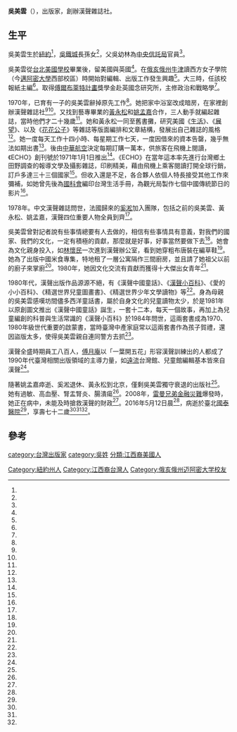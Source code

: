 {{Infobox person
| 姓名     = 吳美雲
| 圖像     = 
| 圖像說明 = 
| 出生日期 = 1944年
| 出生地點 = {{USA}}[[紐約|紐約]]
| 逝世日期 ={{death date and age|2016|05|12|1944||}}
| 逝世地點 = {{TWN}}[[臺北市|臺北市]][[大安區_(臺北市)|大安區]]國泰醫院
|母校=
| 職業     = 出版家
| 性別     = 女
| 組織     = 
}}

'''吳美雲'''（{{bd|1944年||2016年|5月12日|catIdx=Lai}}），出版家，創辦漢聲雜誌社。

==生平==
吳美雲生於[[紐約|紐約]]<ref name="林懷民"/>，[[吳鐵城|吳鐵城]]長孫女<ref name="奚淞"/>，父吳幼林為[[中央信託局|中央信託局]]官員<ref name="1963-02-03"/>。

吳美雲從[[台北美國學校|台北美國學校]]畢業後，留美國與英國<ref name="林懷民"/>。在[[俄亥俄州|俄亥俄州]][[牛津_(俄亥俄州)|牛津]]讀西方女子學院（今[[邁阿密大學_(俄亥俄州)|邁阿密大學]]西部校區）時開始對編輯、出版工作發生興趣<ref name="1980-03-18"/>。大三時，任該校報紙主編<ref name="奚淞"/>。取得[[傅爾布萊特計畫|傅爾布萊特計畫]]獎學金赴英國念研究所，主修政治和戰略學<ref name="奚淞"/>。

1970年，已育有一子的吳美雲辭掉原先工作<ref name="1980-03-18"/>。她把家中浴室改成暗房，在家裡創辦漢聲雜誌社<ref name="林懷民"/><ref name="1980-03-18"/>。又找到藝專畢業的[[黃永松|黃永松]]和[[姚孟嘉|姚孟嘉]]合作，三人動手就編起雜誌，當時他們才二十幾歲<ref name="林懷民"/>。她和黃永松一同至舊書攤，研究美國《[[生活_(雜誌)|生活]]》、《[[展望_(美國雜誌)|展望]]》、以及《[[花花公子|花花公子]]》等雜誌等版面編排和文章結構，發展出自己雜誌的風格<ref name="楊媛婷"/>。她一度每天工作十四小時、每星期工作七天，一度因借來的資本告罄，幾乎無法如期出書<ref name="1980-03-18"/>。後由[[中華航空|中華航空]]決定每期訂購一萬本，供旅客在飛機上閱讀，《ECHO》創刊號於1971年1月1日推出<ref name="1980-03-18"/>。《ECHO》在當年這本率先進行台灣鄉土田野調查的報導文學及攝影雜誌，印刷精美，藉由飛機上乘客閱讀打開全球行銷，訂戶多達三十三個國家<ref name="奚淞"/>。但收入還是不足，各合夥人依個人特長接受其他工作來彌補，如她曾先後為[[國科會|國科會]]編印台灣生活手冊，為觀光局製作七個中國傳統節日的影片<ref name="1980-03-18"/>。

1978年。中文漢聲雜誌問世，法國歸來的[[奚淞|奚淞]]加入團隊，包括之前的吳美雲、黃永松、姚孟嘉，漢聲四位重要人物全員到齊<ref name="林懷民"/>。

吳美雲曾對記者說有些事情總要有人去做的，相信有些事情具有意義，對我們的國家、我們的文化，一定有積極的貢獻，那麼就是好事，好事當然要做下去<ref name="馬國光"/>。她會為文化親身投入，如[[林懷民|林懷民]]一次進到漢聲辦公室，看到她穿粗布唐裝在編草鞋<ref name="林懷民"/>。她為了出版中國米食專集，特地租了一層公寓隔作三間廚房，並且請了她祖父以前的廚子來掌廚<ref name="1983-05-16"/>。1980年，她因文化交流有貢獻而獲得十大傑出女青年<ref name="1980-03-18"/>。

1980年代，漢聲出版作品源源不絕，有《漢聲中國童話》、《[[漢聲小百科|漢聲小百科]]》、《愛的小小百科》、《精選世界兒童圖畫書》、《精選世界少年文學讀物》等<ref name="奚淞"/>。身為母親的吳美雲感嘆坊間儘多西洋童話書，屬於自身文化的兒童讀物太少，於是1981年以原創圖文推出《漢聲中國童話》誕生，一套十二本，每天一個故事，再加上為兒童編創的科普與生活常識的《漢聲小百科》於1984年問世，這兩套書成為1970、1980年級世代重要的啟蒙書，當時臺灣中產家庭常以這兩套書作為孩子賀禮，還因盜版太多，使得吳美雲親自連同警方去抓<ref name="林懷民"/>。

漢聲全盛時期員工八百人，[[傅月庵|傅月庵]]以「一葉開五花」形容漢聲訓練出的人都成了1990年代臺灣相關出版領域的主導力量，如[[遠流出版公司|遠流]]台灣館、兒童館編輯基本皆來自漢聲<ref name="林懷民"/>。

隨著姚孟嘉瘁逝、奚淞退休、黃永松到北京，僅剩吳美雲獨守衰退的出版社<ref name="林懷民"/>。她有過敏、高血壓、腎盂腎炎、腸潰瘍<ref name="奚淞"/>。2008年，[[雷曼兄弟|雷曼兄弟]][[2007年–2008年環球金融危機|金融災難]]爆發時，她正在病中，未能及時搶救漢聲的財政<ref name="林懷民"/>。2016年5月12日晨<ref name="奚淞"/>，病逝於臺北[[國泰醫院|國泰醫院]]<ref name="鄭景雯"/>，享壽七十二歲<ref name="林懷民"/><ref name="奚淞"/><ref name="鄭景雯"/>。

==參考==
{{reflist|2|refs=
<ref name="楊媛婷">{{Cite news|url=https://ent.ltn.com.tw/news/breakingnews/1694843|title=《漢聲小百科》的魔法師走了 吳美雲享壽72歲|author=楊媛婷|language=zh-tw|newspaper=《自由時報》|date=2016-05-12|accessdate=2020-07-17|archive-date=2020-07-19|archive-url=https://web.archive.org/web/20200719044311/https://ent.ltn.com.tw/news/breakingnews/1694843|dead-url=no}}</ref>

<ref name="鄭景雯">{{Cite news|url=https://tw.news.yahoo.com/%E6%BC%A2%E8%81%B2%E5%B0%8F%E7%99%BE%E7%A7%91%E5%89%B5%E8%BE%A6%E4%BA%BA%E5%90%B3%E7%BE%8E%E9%9B%B2%E8%BE%AD%E4%B8%96-%E4%BA%AB%E5%A3%BD72%E6%AD%B2-154911003.html|title=漢聲小百科創辦人吳美雲辭世 享壽72歲|author=鄭景雯|language=zh-tw|newspaper=《中央日報》|date=2016-05-12|accessdate=2020-07-17|archive-date=2017-03-05|archive-url=https://web.archive.org/web/20170305001218/https://tw.news.yahoo.com/%E6%BC%A2%E8%81%B2%E5%B0%8F%E7%99%BE%E7%A7%91%E5%89%B5%E8%BE%A6%E4%BA%BA%E5%90%B3%E7%BE%8E%E9%9B%B2%E8%BE%AD%E4%B8%96-%E4%BA%AB%E5%A3%BD72%E6%AD%B2-154911003.html|dead-url=no}}</ref>

<ref name="1980-03-18">{{Cite news|url=|title=簡介本屆傑出女青年 吳美雲．重振大漢文化聲威|author=|language=zh-tw|newspaper=《民生報》|date=1980-03-18|accessdate=}}</ref>

<ref name="1983-05-16">{{Cite news|url=|title=吉光片羽 吳美雲為「米食」與土木|author=|language=zh-tw|newspaper=《民生報》|date=1983-05-16|accessdate=}}</ref>

<ref name="1963-02-03">{{Cite news|url=|title=《黑白集》中韓「世交」|author=|language=zh-tw|newspaper=《聯合報》|date=1963-02-03|accessdate=}}</ref>

<ref name="奚淞">{{Cite news|url=|title=文學紀念冊 Linda 憶美雲|author=奚淞|language=zh-tw|newspaper=《聯合報》|date=2016-06-08|accessdate=}}</ref>

<ref name="林懷民">{{Cite news|url=|title=〈文學紀念冊〉思念Linda 回顧一個奮發的時代|author=林懷民|language=zh-tw|newspaper=《聯合報》|date=2016-08-19|accessdate=}}</ref>

<ref name="馬國光">{{Cite news|url=|title=獻身傳播中國文化 吳美雲絕不放棄信心|author=馬國光|language=zh-tw|newspaper=《聯合報》|date=1984-01-01|accessdate=}}</ref>
}}

{{Authority control}}

[[category:台灣出版家|category:台灣出版家]]
[[Category:紐約州人|Category:紐約州人]]
[[category:吳姓|category:吳姓]]
[[Category:江西裔台灣人|Category:江西裔台灣人]]
[[分類:江西裔美國人|分類:江西裔美國人]]
[[Category:俄亥俄州迈阿密大学校友|Category:俄亥俄州迈阿密大学校友]]